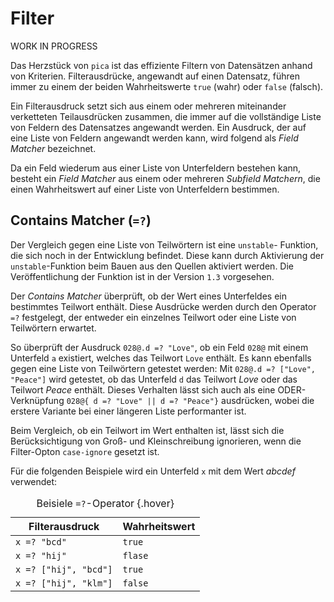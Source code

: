 # Filter {.unnumbered}

::: {.callout-warning}
WORK IN PROGRESS
:::

Das Herzstück von `pica` ist das effiziente Filtern von Datensätzen
anhand von Kriterien. Filterausdrücke, angewandt auf einen Datensatz,
führen immer zu einem der beiden Wahrheitswerte `true` (wahr) oder
`false` (falsch).

Ein Filterausdruck setzt sich aus einem oder mehreren miteinander
verketteten Teilausdrücken zusammen, die immer auf die vollständige
Liste von Feldern des Datensatzes angewandt werden. Ein Ausdruck, der
auf eine Liste von Feldern angewandt werden kann, wird folgend als
_Field Matcher_ bezeichnet.

Da ein Feld wiederum aus einer Liste von Unterfeldern bestehen kann,
besteht ein _Field Matcher_ aus einem oder mehreren _Subfield Matchern_,
die einen Wahrheitswert auf einer Liste von Unterfeldern bestimmen.

## Contains Matcher (`=?`)

::: {.callout-warning}
Der Vergleich gegen eine Liste von Teilwörtern ist eine `unstable`-
Funktion, die sich noch in der Entwicklung befindet. Diese kann durch
Aktivierung der `unstable`-Funktion beim Bauen aus den Quellen aktiviert
werden. Die Veröffentlichung der Funktion ist in der Version `1.3`
vorgesehen.
:::

Der _Contains Matcher_ überprüft, ob der Wert eines Unterfeldes ein
bestimmtes Teilwort enthält. Diese Ausdrücke werden durch den Operator
`=?` festgelegt, der entweder ein einzelnes Teilwort oder eine Liste
von Teilwörtern erwartet.

So überprüft der Ausdruck `028@.d =? "Love"`, ob ein Feld `028@` mit
einem Unterfeld `a` existiert, welches das Teilwort `Love` enthält. Es
kann ebenfalls gegen eine Liste von Teilwörtern getestet werden: Mit
`028@.d =? ["Love", "Peace"]` wird getestet, ob das Unterfeld `d` das
Teilwort _Love_ oder das Teilwort _Peace_ enthält. Dieses Verhalten
lässt sich auch als eine ODER-Verknüpfung `028@{ d =? "Love" || d =?
"Peace"}` ausdrücken, wobei die erstere Variante bei einer längeren
Liste performanter ist.

Beim Vergleich, ob ein Teilwort im Wert enthalten ist, lässt sich die
Berücksichtigung von Groß- und Kleinschreibung ignorieren, wenn die
Filter-Opton `case-ignore` gesetzt ist.

Für die folgenden Beispiele wird ein Unterfeld `x` mit dem Wert _abcdef_
verwendet:

Filterausdruck        | Wahrheitswert
----------------------+--------------
`x =? "bcd"`          | `true`
`x =? "hij"`          | `flase`
`x =? ["hij", "bcd"]` | `true`
`x =? ["hij", "klm"]` | `false`

: Beisiele `=?`-Operator {.hover}

